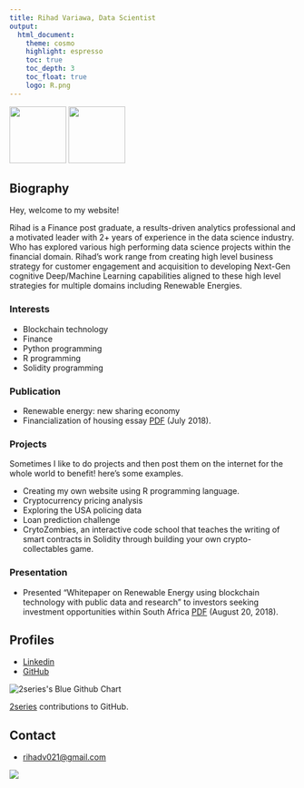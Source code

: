 ```yaml
---
title: Rihad Variawa, Data Scientist
output:
  html_document:
    theme: cosmo
    highlight: espresso 
    toc: true
    toc_depth: 3
    toc_float: true
    logo: R.png
---
```

![](img/Rihad Variawa.png){width=100px} ![](img/R.png){width=100px}

## Biography

Hey, welcome to my website!

Rihad is a Finance post graduate, a results-driven analytics professional and a motivated leader with 2+ years of experience in the data science industry. Who has explored various high performing data science projects within the financial domain. Rihad's work range from creating high level business strategy for customer engagement and acquisition to developing Next-Gen cognitive Deep/Machine Learning capabilities aligned to these high level strategies for multiple domains including Renewable Energies. 

### Interests

* Blockchain technology
* Finance
* Python programming
* R programming
* Solidity programming

### Publication

* Renewable energy: new sharing economy
* Financialization of housing essay [PDF](essay/Financialization of Housing.pdf) (July 2018).

### Projects
Sometimes I like to do projects and then post them on the internet for the whole world to benefit! here’s some examples.

* Creating my own website using R programming language.
* Cryptocurrency pricing analysis
* Exploring the USA policing data
* Loan prediction challenge
* CrytoZombies, an interactive code school that teaches the writing of smart contracts in Solidity through building your own crypto-collectables game.

### Presentation

* Presented "Whitepaper on Renewable Energy using blockchain technology with public data and research" to investors seeking investment opportunities within South Africa [PDF](whitepaper/Whitepaper.pdf) (August 20, 2018).

## Profiles 

* [Linkedin](https://www.linkedin.com/in/rihad-variawa-7422017b)
* [GitHub](https://github.com/2series)

<!-- Optionally, include the theme (if you don't want to struggle to write the CSS) -->
<img src="http://ghchart.rshah.org/409ba5/2series" alt="2series's Blue Github Chart" />
<p class="spinner-text monospace"><a href="https://github.com/2series">2series</a> contributions to GitHub.</p>
<script>
    new GitHubCalendar(".calendar", "2series");
</script>

## Contact

* [rihadv021@gmail.com](mailto:rihadv021@gmail.com)

<a href='https://clustrmaps.com/site/1aijr'  title='Visit tracker'><img src='//clustrmaps.com/map_v2.png?cl=080808&w=300&t=n&d=GeOYFOm6guQY__ofSVsYSrcF6cbzDS9b66_07VUr2Qo&co=ffffff&ct=808080'/></a>